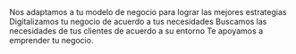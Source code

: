 

<ProjectCard title="Creacion y desarrollo de estrategias de marketing" link="https://www.behance.net/gallery/58937147/Freiheit" bg="linear-gradient(to right, #D4145A 0%, #FBB03B 100%)">
  Nos adaptamos a tu modelo de negocio para lograr las mejores estrategias
</ProjectCard>

<ProjectCard title="Marketing Digital y Redes sociales" link="https://www.behance.net/gallery/58937147/Freiheit" bg="linear-gradient(to right, #D4145A 0%, #FBB03B 100%)">
  Digitalizamos tu negocio de acuerdo a tus necesidades
</ProjectCard>

<ProjectCard title="Investigacion de mercados" link="https://www.behance.net/gallery/58937147/Freiheit" bg="linear-gradient(to right, #D4145A 0%, #FBB03B 100%)">
  Buscamos las necesidades de tus clientes de acuerdo a su entorno 
</ProjectCard>

<Nuestrosservicios title="Creación y desarrollo de empresas" link="https://www.behance.net/gallery/58937147/Freiheit" bg="linear-gradient(to right, #D4145A 0%, #FBB03B 100%)">
 Te apoyamos a emprender tu negocio.
</ProjectCard>
